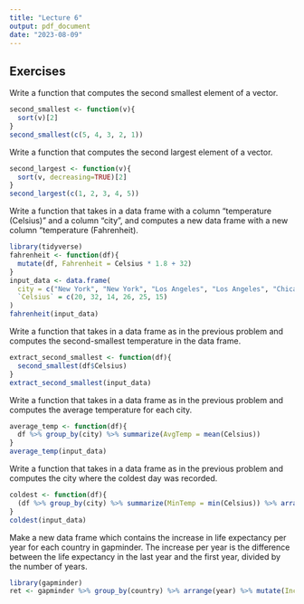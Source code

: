 ```yaml
---
title: "Lecture 6"
output: pdf_document
date: "2023-08-09"
---
```


## Exercises

Write a function that computes the second smallest element of a vector.

```r
second_smallest <- function(v){
  sort(v)[2]
}
second_smallest(c(5, 4, 3, 2, 1))
```

Write a function that computes the second largest element of a vector.

```r
second_largest <- function(v){
  sort(v, decreasing=TRUE)[2]
}
second_largest(c(1, 2, 3, 4, 5))
```

Write a function that takes in a data frame with a column “temperature (Celsius)” and a column “city”, and computes a new data frame with a new column “temperature (Fahrenheit).

```r
library(tidyverse)
fahrenheit <- function(df){
  mutate(df, Fahrenheit = Celsius * 1.8 + 32)
}
input_data <- data.frame(
  city = c("New York", "New York", "Los Angeles", "Los Angeles", "Chicago", "Chicago"),
  `Celsius` = c(20, 32, 14, 26, 25, 15)
)
fahrenheit(input_data)
```

Write a function that takes in a data frame as in the previous problem and computes the second-smallest temperature in the data frame.

```r
extract_second_smallest <- function(df){
  second_smallest(df$Celsius)
}
extract_second_smallest(input_data)
```

Write a function that takes in a data frame as in the previous problem and computes the average temperature for each city.

```r
average_temp <- function(df){
  df %>% group_by(city) %>% summarize(AvgTemp = mean(Celsius))
}
average_temp(input_data)
```

Write a function that takes in a data frame as in the previous problem and computes the city where the coldest day was recorded.

```r
coldest <- function(df){
  (df %>% group_by(city) %>% summarize(MinTemp = min(Celsius)) %>% arrange(MinTemp))$city[1]
}
coldest(input_data)
```

Make a new data frame which contains the increase in life expectancy per year for each country in gapminder. The increase per year is the difference between the life expectancy in the last year and the first year, divided by the number of years.

```r
library(gapminder)
ret <- gapminder %>% group_by(country) %>% arrange(year) %>% mutate(IncreasePerYear = (lifeExp[length(lifeExp)] - lifeExp[1])/(year[length(year)] - year[1]))
```